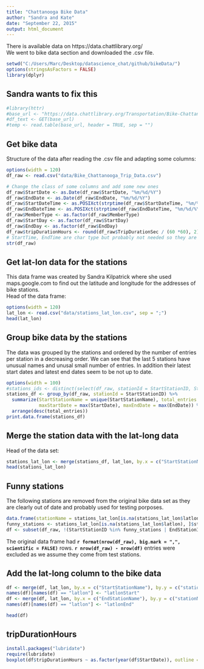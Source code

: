 ```yaml
---
title: "Chattanooga Bike Data"
author: "Sandra and Kate"
date: "September 22, 2015"
output: html_document
---
```


There is available data on https://data.chattlibrary.org/    
We went to bike data section and downloaded the .csv file.   

```r
setwd("C:/Users/Marc/Desktop/datascience_chat/github/bikeData/")
options(stringsAsFactors = FALSE)
library(dplyr)
```

## Sandra wants to fix this

```r
#library(httr)
#base_url <- "https://data.chattlibrary.org/Transportation/Bike-Chattanooga-Trip-Data/8yba-nwv8?"
#df_text <- GET(base_url)
#temp <- read.table(base_url, header = TRUE, sep = "")

```

## Get bike data
Structure of the data after reading the .csv file and adapting some columns: 

```r
options(width = 120)
df_raw <- read.csv("data/Bike_Chattanooga_Trip_Data.csv")

# Change the class of some columns and add some new ones
df_raw$StartDate <- as.Date(df_raw$StartDate, "%m/%d/%Y")
df_raw$EndDate <- as.Date(df_raw$EndDate, "%m/%d/%Y")
df_raw$StartDateTime <- as.POSIXct(strptime(df_raw$StartDateTime, "%m/%d/%Y %I:%M:%S %p"))
df_raw$EndDateTime <- as.POSIXct(strptime(df_raw$EndDateTime, "%m/%d/%Y %I:%M:%S %p"))
df_raw$MemberType <- as.factor(df_raw$MemberType)
df_raw$StartDay <- as.factor(df_raw$StartDay)
df_raw$EndDay <- as.factor(df_raw$EndDay)
df_raw$tripDurationHours <- round(df_raw$TripDurationSec / (60 *60), 2)
# StartTime, EndTime are char type but probably not needed so they are left as is
str(df_raw)
```

## Get lat-lon data for the stations

This data frame was created by Sandra Kilpatrick where she used maps.google.com to find out the latitude and longitude for the addresses of bike stations.  
Head of the data frame: 

```r
options(width = 120)
lat_lon <- read.csv("data/stations_lat_lon.csv", sep = ";")
head(lat_lon)
```

## Group bike data by the stations

The data was grouped by the stations and ordered by the number of entries per station in a decreasing order. We can see that the last 5 stations have unusual names and unusal small number of entries. In addition their latest start dates and latest end dates seem to be not up to date.      

```r
options(width = 100) 
#stations_ids <- distinct(select(df_raw, stationId = StartStationID, StartStationName))
stations_df <- group_by(df_raw, stationId = StartStationID) %>%
  summarize(StartStationName = unique(StartStationName), total_entries = n(),
            maxStartDate = max(StartDate), maxEndDate = max(EndDate)) %>%
  arrange(desc(total_entries))
print.data.frame(stations_df)
```

## Merge the station data with the lat-long data

Head of the data set:  

```r
stations_lat_lon <- merge(stations_df, lat_lon, by.x = c("StartStationName"), by.y = c("stationName"), all.x = TRUE)
head(stations_lat_lon)
```

## Funny stations

The following stations are removed from the original bike data set as they are clearly out of date and probably used for testing porposes.   

```r
data.frame(stationName = stations_lat_lon[is.na(stations_lat_lon$latlon), ]$StartStationName)
funny_stations <- stations_lat_lon[is.na(stations_lat_lon$latlon), ]$stationId
df <- subset(df_raw, !(StartStationID %in% funny_stations | EndStationID %in% funny_stations))

```

The original data frame had **`r format(nrow(df_raw), big.mark = ",", scientific = FALSE)`** rows. **`r nrow(df_raw) - nrow(df)`** entries were excluded as we assume they come from test stations.   

## Add the lat-long column to the bike data

```r
df <- merge(df, lat_lon, by.x = c("StartStationName"), by.y = c("stationName"))
names(df)[names(df) == "latlon"] <- "latlonStart"
df <- merge(df, lat_lon, by.x = c("EndStationName"), by.y = c("stationName"))
names(df)[names(df) == "latlon"] <- "latlonEnd"

head(df)
```

## tripDurationHours

```r
install.packages("lubridate")
require(lubridate)
boxplot(df$tripDurationHours ~ as.factor(year(df$StartDate)), outline = FALSE, varwidth = TRUE)

```




